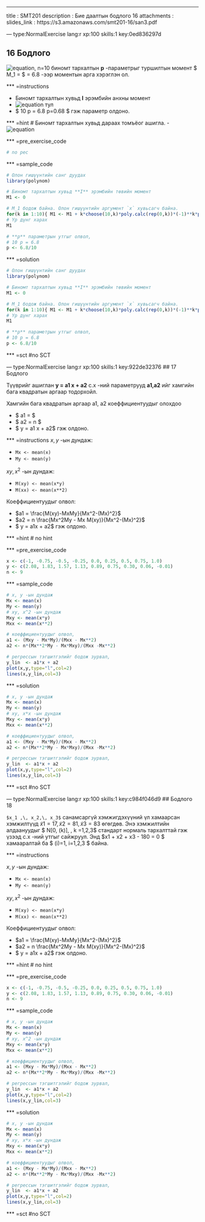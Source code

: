 ---
title       : SMT201
description : Бие даалтын бодлого 16
attachments :
  slides_link : https://s3.amazonaws.com/smt201-16/san3.pdf

--- type:NormalExercise lang:r xp:100 skills:1 key:0ed836297d

## 16 Бодлого

![equation](https://s3.amazonaws.com/smt201-16/render16_1.png),   n=10  биномт тархалтын **p** -параметрыг 
туршилтын момент $ M_1 = \overline{x} $ = 6.8  -ээр моментын арга хэрэглэн ол.

*** =instructions

- Биномт тархалтын хувьд **I** эрэмбийн анхны момент 
- ![equation](https://s3.amazonaws.com/smt201-16/render16-2.png) тул
- $ 10 \cdot p = 6.8 \Rightarrow p=0.68 $ гэж параметр олдоно.

*** =hint
# Биномт тархалтын хувьд дараах томъёог ашигла.
- ![equation](https://s3.amazonaws.com/smt201-16/render16-2.png)

*** =pre_exercise_code
```r
# no pec
```

*** =sample_code
```r
# Олон гишүүнтийн санг дуудах
library(polynom)

# Биномт тархалтын хувьд **I** эрэмбийн төвийн момент
M1 <- 0

# M_1 бодож байна. Олон гишүүнтийн аргумент `x` хувьсагч байна.
for(k in 1:10){ M1 <- M1 + k*choose(10,k)*poly.calc(rep(0,k))*(-1)**k*poly.calc(rep(1,10-k)) }
# Үр дүнг харах
M1

# **p** параметрын утгыг олвол,
# 10 p = 6.8
p <- 6.8/10

```

*** =solution
```r
# Олон гишүүнтийн санг дуудах
library(polynom)

# Биномт тархалтын хувьд **I** эрэмбийн төвийн момент
M1 <- 0

# M_1 бодож байна. Олон гишүүнтийн аргумент `x` хувьсагч байна.
for(k in 1:10){ M1 <- M1 + k*choose(10,k)*poly.calc(rep(0,k))*(-1)**k*poly.calc(rep(1,10-k)) }
# Үр дүнг харах
M1

# **p** параметрын утгыг олвол,
# 10 p = 6.8
p <- 6.8/10
```

*** =sct
#no SCT


--- type:NormalExercise lang:r xp:100 skills:1 key:922de32376
## 17 Бодлого

Түүврийг ашиглан  **y = a1 x + a2**  с.х -ний параметрууд **a1,a2** ийг хамгийн бага квадратын аргаар тодорхойл.

Хамгийн бага  квадратын аргаар a1, a2 коеффициентуудыг олохдоо

- $ a1 = \frac{M(xy)-MxMy}{Mx^2-(Mx)^2}$
- $ a2 = n \frac{Mx^2My - Mx M(xy)}{Mx^2-(Mx)^2}$
- $ y = a1 \cdot x + a2$ гэж олдоно.

*** =instructions
$x, y$ -ын дундаж:

- `Mx <- mean(x)`
- `My <- mean(y)`

$xy, x^2$ -ын дундаж:

- `M(xy) <- mean(x*y)`
- `M(xx) <- mean(x**2)`

Коеффициентуудыг олвол:

- $a1 = \frac{M(xy)-MxMy}{Mx^2-(Mx)^2}$
- $a2 = n \frac{Mx^2My - Mx M(xy)}{Mx^2-(Mx)^2}$
- $ y = a1x + a2$ гэж олдоно.

*** =hint
# no hint

*** =pre_exercise_code
```r
x <- c(-1, -0.75, -0.5, -0.25, 0.0, 0.25, 0.5, 0.75, 1.0)
y <- c(2.08, 1.83, 1.57, 1.13, 0.89, 0.75, 0.30, 0.06, -0.01)
n <- 9
```

*** =sample_code
```r
# x, y -ын дундаж
Mx <- mean(x)
My <- mean(y)
# xy, x^2 -ын дундаж
Mxy <- mean(x*y)
Mxx <- mean(x**2)

# коеффициентуудыг олвол,
a1 <- (Mxy - Mx*My)/(Mxx - Mx**2)
a2 <- n*(Mx**2*My - Mx*Mxy)/(Mxx -Mx**2)

# регрессын тэгшитгэлийг бодож зурвал,
y_lin  <- a1*x + a2
plot(x,y,type="l",col=2)
lines(x,y_lin,col=3)
```


*** =solution

```r
# x, y -ын дундаж
Mx <- mean(x)
My <- mean(y)
# xy, x*x -ын дундаж
Mxy <- mean(x*y)
Mxx <- mean(x**2)

# коеффициентуудыг олвол,
a1 <- (Mxy - Mx*My)/(Mxx - Mx**2)
a2 <- n*(Mx**2*My - Mx*Mxy)/(Mxx -Mx**2)

# регрессын тэгшитгэлийг бодож зурвал,
y_lin  <- a1*x + a2
plot(x,y,type="l",col=2)
lines(x,y_lin,col=3)
```

*** =sct
#no SCT

--- type:NormalExercise lang:r xp:100 skills:1 key:c984f046d9
## Бодлого 18

`$x_1 ,\, x_2,\, x_3$` санамсаргүй хэмжигдэхүүний үл хамаарсан хэмжилтүүд $\tilde{x}1=17,\, \tilde{x}2=81,\, \tilde{x}3=83$  өгөгдөв. Энэ хэмжилтийн алдаануудыг $ N[0, \sigma(k)], \, k =1,2,3$ стандарт нормаль тархалттай гэж үзээд с.х -ний утгыг сайжруул. Энд $x1 + x2 + x3 - 180 = 0 $ хамааралтай ба $ \sigma(i)=1, \quad i=1,2,3 $ байна.

*** =instructions

$x, y$ -ын дундаж:

- `Mx <- mean(x)`
- `My <- mean(y)`

$xy, x^2$ -ын дундаж:

- `M(xy) <- mean(x*y)`
- `M(xx) <- mean(x**2)`

Коеффициентуудыг олвол:

- $a1 = \frac{M(xy)-MxMy}{Mx^2-(Mx)^2}$
- $a2 = n \frac{Mx^2My - Mx M(xy)}{Mx^2-(Mx)^2}$
- $ y = a1x + a2$ гэж олдоно.

*** =hint
# no hint

*** =pre_exercise_code
```r
x <- c(-1, -0.75, -0.5, -0.25, 0.0, 0.25, 0.5, 0.75, 1.0)
y <- c(2.08, 1.83, 1.57, 1.13, 0.89, 0.75, 0.30, 0.06, -0.01)
n <- 9
```

*** =sample_code
```r
# x, y -ын дундаж
Mx <- mean(x)
My <- mean(y)
# xy, x^2 -ын дундаж
Mxy <- mean(x*y)
Mxx <- mean(x**2)

# коеффициентуудыг олвол,
a1 <- (Mxy - Mx*My)/(Mxx - Mx**2)
a2 <- n*(Mx**2*My - Mx*Mxy)/(Mxx -Mx**2)

# регрессын тэгшитгэлийг бодож зурвал,
y_lin  <- a1*x + a2
plot(x,y,type="l",col=2)
lines(x,y_lin,col=3)
```


*** =solution

```r
# x, y -ын дундаж
Mx <- mean(x)
My <- mean(y)
# xy, x*x -ын дундаж
Mxy <- mean(x*y)
Mxx <- mean(x**2)

# коеффициентуудыг олвол,
a1 <- (Mxy - Mx*My)/(Mxx - Mx**2)
a2 <- n*(Mx**2*My - Mx*Mxy)/(Mxx -Mx**2)

# регрессын тэгшитгэлийг бодож зурвал,
y_lin  <- a1*x + a2
plot(x,y,type="l",col=2)
lines(x,y_lin,col=3)
```

*** =sct
#no SCT
